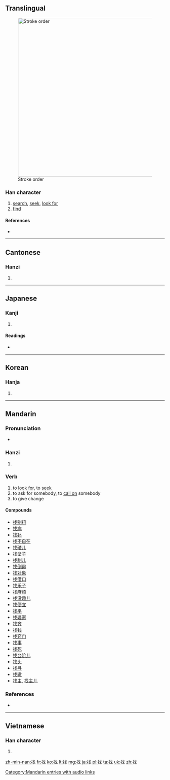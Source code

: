 ==Translingual==
[[Image:找-bw.png|thumb|500px|Stroke order]]

===Han character===
{{Han char|rn=64|rad=手|as=04|sn=7|four=5305<sub>0</sub>|canj=手戈 (QI)|ids=⿰[[扌]][[戈]]}}

# [[search]], [[seek]], [[look for]]
# [[find]]

====References====
* {{Han ref|kx=0419.180|dkj=11851|dj=0766.100|hdz=31835.040|uh=627E|ud=25214|bh=A7E4|bd=42980}}

----

==Cantonese==

===Hanzi===
{{yue-hanzi|jyut=|y=jaau2}}

# {{defn|lang=yue|sort=手04}}

----

==Japanese==

===Kanji===
{{ja-kanji|grade=|rs=手04}}

# {{defn|lang=ja|sort=手04}}

====Readings====
* {{ja-readings|on=[[か]] (ka), [[げ]] (ge), [[そう]] (sō)|kun=[[さおさす]] (saosasu), [[たずねる]] (tazuneru)}}

----

==Korean==

===Hanja===
{{ko-hanja|hangeul=조|eumhun=|rv=jo|mr=cho|y=co}}

# {{defn|lang=ko|sort=手04}}

----

==Mandarin==

===Pronunciation===
* {{audio|zh-zhǎo.ogg|audio}}

===Hanzi===
{{cmn-hanzi|pin=[[zhǎo]] ([[zhao3]]), [[zhěng]] ([[zheng3]])|wg=chao<sup>3</sup>, cheng<sup>3</sup>}}

# {{defn|lang=cmn|sort=手04}}

===Verb===
{{cmn-verb|ts|pin=zhǎo|pint=zhao3|sort=手04}}

# to [[look for]], to [[seek]]
# to ask for somebody, to [[call on]] somebody
# to give change

====Compounds====
* [[找别扭]]
* [[找病]]
* [[找补]]
* [[找不自在]]
* [[找碴儿]]
* [[找岔子]]
* [[找刺儿]]
* [[找倒霉]]
* [[找对象]]
* [[找借口]]
* [[找乐子]]
* [[找麻烦]]
* [[找没趣儿]]
* [[找便宜]]
* [[找平]]
* [[找婆家]]
* [[找齐]]
* [[找钱]]
* [[找窍门]]
* [[找事]]
* [[找死]]
* [[找台阶儿]]
* [[找头]]
* [[找寻]]
* [[找辙]]
* [[找主]], [[找主儿]]

[[Category:Mandarin entries with audio links]]

===References===
* {{cite web
| url = http://www.mdbg.net/chindict/chindict.php?page=worddict&wdrst=0&wdqb=找
| title = 找
| work = MDBG English to Chinese dictionary ( Based on CC-CEDICT )
| language = Mandarin/English
| accessdate = 2014-02-14}}

----

==Vietnamese==

===Han character===
{{vi-hantu|[[hoa]], [[quơ]], [[chết]], [[trảo]]|rs=手04}}

# {{defn|lang=vi|sort=手04}}

[[zh-min-nan:找]]
[[fr:找]]
[[ko:找]]
[[lt:找]]
[[mg:找]]
[[ja:找]]
[[pl:找]]
[[ta:找]]
[[uk:找]]
[[zh:找]]